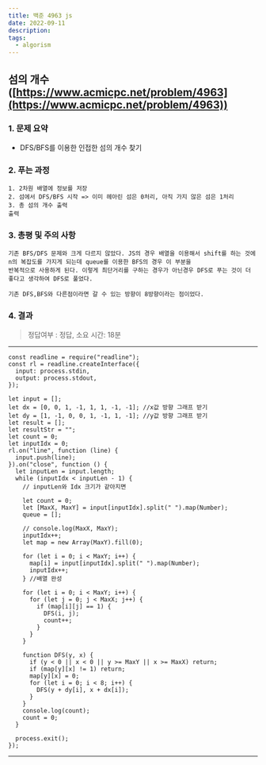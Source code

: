 ```yaml
---
title: 백준 4963 js
date: 2022-09-11
description:
tags:
  - algorism
---
```


## 섬의 개수([https://www.acmicpc.net/problem/4963](https://www.acmicpc.net/problem/4963))

### 1. 문제 요약

- DFS/BFS를 이용한 인접한 섬의 개수 찾기

### 2. 푸는 과정

```
1. 2차원 배열에 정보를 저장
2. 섬에서 DFS/BFS 시작 => 이미 헤아린 섬은 0처리, 아직 가지 않은 섬은 1처리
3. 총 섬의 개수 출력
출력
```

### 3. 총평 및 주의 사항

```
기존 BFS/DFS 문제와 크게 다르지 않았다. JS의 경우 배열을 이용해서 shift를 하는 것에 n의 복잡도를 가지게 되는데 queue를 이용한 BFS의 경우 이 부분을
반복적으로 사용하게 된다. 이렇게 최단거리를 구하는 경우가 아닌경우 DFS로 푸는 것이 더 좋다고 생각하여 DFS로 풀었다.

기존 DFS,BFS와 다른점이라면 갈 수 있는 방향이 8방향이라는 점이었다.
```

### 4. 결과

> 정답여부 : 정답, 소요 시간: 18분

---

```
const readline = require("readline");
const rl = readline.createInterface({
  input: process.stdin,
  output: process.stdout,
});

let input = [];
let dx = [0, 0, 1, -1, 1, 1, -1, -1]; //x값 방향 그래프 받기
let dy = [1, -1, 0, 0, 1, -1, 1, -1]; //y값 방향 그래프 받기
let result = [];
let resultStr = "";
let count = 0;
let inputIdx = 0;
rl.on("line", function (line) {
  input.push(line);
}).on("close", function () {
  let inputLen = input.length;
  while (inputIdx < inputLen - 1) {
    // inputLen와 Idx 크기가 같아지면

    let count = 0;
    let [MaxX, MaxY] = input[inputIdx].split(" ").map(Number);
    queue = [];

    // console.log(MaxX, MaxY);
    inputIdx++;
    let map = new Array(MaxY).fill(0);

    for (let i = 0; i < MaxY; i++) {
      map[i] = input[inputIdx].split(" ").map(Number);
      inputIdx++;
    } //배열 완성

    for (let i = 0; i < MaxY; i++) {
      for (let j = 0; j < MaxX; j++) {
        if (map[i][j] == 1) {
          DFS(i, j);
          count++;
        }
      }
    }

    function DFS(y, x) {
      if (y < 0 || x < 0 || y >= MaxY || x >= MaxX) return;
      if (map[y][x] != 1) return;
      map[y][x] = 0;
      for (let i = 0; i < 8; i++) {
        DFS(y + dy[i], x + dx[i]);
      }
    }
    console.log(count);
    count = 0;
  }

  process.exit();
});
```

---
